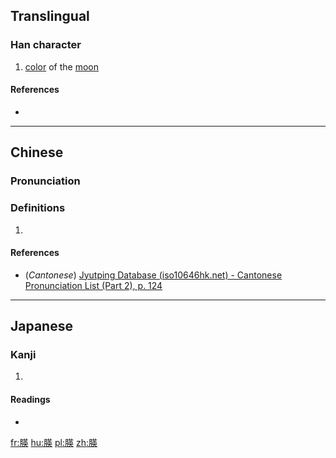 ==Translingual==

===Han character===
{{Han char|rn=74|rad=月|as=09|sn=13|four=74235|canj=BTLK|ids=⿰月英}}

# [[color]] of the [[moon]]

====References====
* {{Han ref|kx=0506.190|dkj=14385|dj=0887.090|hdz=32093.200|uh=6720|ud=26400|bh=DDC8|bd=56776}}

----

==Chinese==
{{zh-forms}}

===Pronunciation===
{{zh-pron
|m=yīng
|c=jing1
|mc=
|oc=
|ma=
|cat=n
}}

===Definitions===
# {{rfdef|lang=zh}}

====References====
* (''Cantonese'') [http://www.iso10646hk.net/jp/document/download.jsp Jyutping Database (iso10646hk.net) - Cantonese Pronunciation List (Part 2), p. 124]

----

==Japanese==

===Kanji===
{{ja-kanji|grade=|rs=月09}}

# {{defn|lang=ja|sort=月09}}

====Readings====
* {{ja-readings|on=[[えい]] (ei), [[よう]] (yō)|kun=}}

[[fr:朠]]
[[hu:朠]]
[[pl:朠]]
[[zh:朠]]